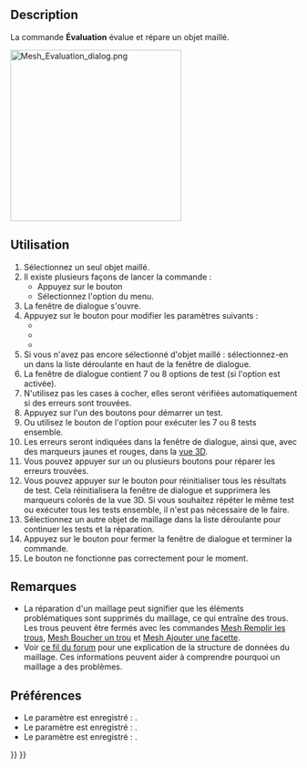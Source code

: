 <languages/>

{{Docnav/fr
|[[Mesh_RemeshGmsh/fr|Remailler avec Gmsh]]
|[[Mesh_EvaluateFacet/fr|Infos sur la face]]
|[[Mesh_Workbench/fr|Atelier Mesh]]
|IconL=Mesh_RemeshGmsh.svg
|IconR=Mesh_EvaluateFacet.svg
|IconC=Workbench_Mesh.svg
}}

{{GuiCommand/fr
|Name=Mesh Evaluation
|Name/fr=Mesh Évaluation
|MenuLocation=Maillages → Analyser → Évaluer et réparer un maillage...
|Workbenches=[[Mesh_Workbench/fr|Mesh]]
}}

==Description==

La commande '''Évaluation''' évalue et répare un objet maillé.

[[Image:Mesh_Evaluation_dialog.png|300px]]
{{Caption|La fenêtre de dialogue Évaluer et réparer un maillage avec l'option ''Recherche de plis sur une surface'' activée}}

<span id="Usage"></span>
==Utilisation==

# Sélectionnez un seul objet maillé.
# Il existe plusieurs façons de lancer la commande :
#* Appuyez sur le bouton {{Button|[[Image:Mesh_Evaluation.svg|16px]] [[Mesh_Evaluation/fr|Évaluer et réparer un maillage...]]}}
#* Sélectionnez l'option {{MenuCommand|Maillages → Analyser → [[Image:Mesh_Evaluation.svg|16px]] Évaluer et réparer un maillage...}} du menu.
# La fenêtre de dialogue {{MenuCommand|Évaluer et réparer un maillage}} s'ouvre.
# Appuyez sur le bouton {{Button|Paramètres...}} pour modifier les paramètres suivants :
#* {{MenuCommand|Rechercher des points non-manifolds}}
#* {{MenuCommand|Activer la recherche de plis sur une surface}}
#* {{MenuCommand|Ne considérer que les faces de surface nulle comme dégénérées}}
# Si vous n'avez pas encore sélectionné d'objet maillé : sélectionnez-en un dans la liste déroulante en haut de la fenêtre de dialogue.
# La fenêtre de dialogue contient 7 ou 8 options de test (si l'option {{MenuCommand|Plis sur la surface}} est activée).
# N'utilisez pas les cases à cocher, elles seront vérifiées automatiquement si des erreurs sont trouvées.
# Appuyez sur l'un des boutons {{Button|Analyser}} pour démarrer un test.
# Ou utilisez le bouton {{Button|Analyser}} de l'option {{MenuCommand|Tous les tests ci-dessus combinés}} pour exécuter les 7 ou 8 tests ensemble.
# Les erreurs seront indiquées dans la fenêtre de dialogue, ainsi que, avec des marqueurs jaunes et rouges, dans la [[3D_view/fr|vue 3D]].
# Vous pouvez appuyer sur un ou plusieurs boutons {{Button|Réparer}} pour réparer les erreurs trouvées.
# Vous pouvez appuyer sur le bouton {{Button|Réinitialiser}} pour réinitialiser tous les résultats de test. Cela réinitialisera la fenêtre de dialogue et supprimera les marqueurs colorés de la vue 3D. Si vous souhaitez répéter le même test ou exécuter tous les tests ensemble, il n'est pas nécessaire de le faire.
# Sélectionnez un autre objet de maillage dans la liste déroulante pour continuer les tests et la réparation.
# Appuyez sur le bouton {{Button|Fermer}} pour fermer la fenêtre de dialogue et terminer la commande.
# Le bouton {{Button|Actualiser}} ne fonctionne pas correctement pour le moment.

<span id="Notes"></span>
==Remarques==

<div class="mw-translate-fuzzy">
* La réparation d'un maillage peut signifier que les éléments problématiques sont supprimés du maillage, ce qui entraîne des trous. Les trous peuvent être fermés avec les commandes [[Mesh_FillupHoles/fr|Mesh Remplir les trous]], [[Mesh_FillInteractiveHole/fr|Mesh Boucher un trou]] et [[Mesh_AddFacet/fr|Mesh Ajouter une facette]].
* Voir [https://forum.freecadweb.org/viewtopic.php?f=3&p=533252#p533252 ce fil du forum] pour une explication de la structure de données du maillage. Ces informations peuvent aider à comprendre pourquoi un maillage a des problèmes.
</div>

<span id="Preferences"></span>
==Préférences==

* Le paramètre {{MenuCommand|Rechercher des points non-manifolds}} est enregistré : {{MenuCommand|Outils → Éditer les paramètres... → BaseApp → Preferences → Mod → Mesh → Evaluation → CheckNonManifoldPoints}}.
* Le paramètre {{MenuCommand|Activer la recherche de plis sur une surface}} est enregistré : {{MenuCommand|Outils → Éditer les paramètres... → BaseApp → Preferences → Mod → Mesh → Evaluation → EnableFoldsCheck}}.
* Le paramètre {{MenuCommand|Ne considérer que les faces de surface nulle comme dégénérées}} est enregistré : {{MenuCommand|Outils → Éditer les paramètres... → BaseApp → Preferences → Mod → Mesh → Evaluation → StrictlyDegenerated}}.


{{Docnav/fr
|[[Mesh_RemeshGmsh/fr|Remailler avec Gmsh]]
|[[Mesh_EvaluateFacet/fr|Infos sur la face]]
|[[Mesh_Workbench/fr|Atelier Mesh]]
|IconL=Mesh_RemeshGmsh.svg
|IconR=Mesh_EvaluateFacet.svg
|IconC=Workbench_Mesh.svg
}}

{{Mesh Tools navi{{#translation:}}}}
{{Userdocnavi{{#translation:}}}}
{{clear}}
